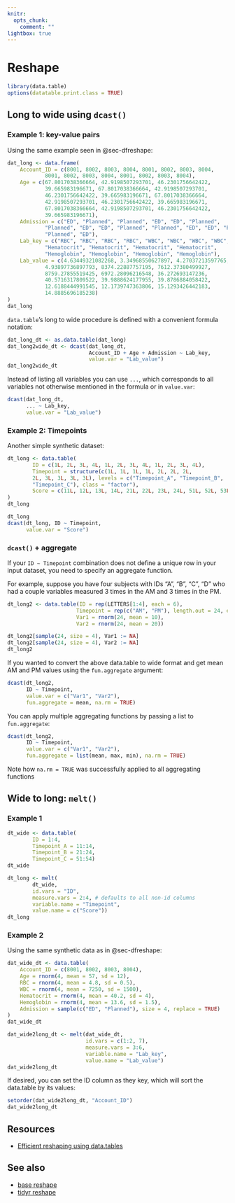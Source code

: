 ```yaml
---
knitr:
  opts_chunk:
    comment: ""
lightbox: true
---
```

# Reshape {#sec-dtreshape}

```r
library(data.table)
options(datatable.print.class = TRUE)
```

## Long to wide using `dcast()` {#dcast}

### Example 1: key-value pairs

Using the same example seen in @sec-dfreshape:

```r
dat_long <- data.frame(
    Account_ID = c(8001, 8002, 8003, 8004, 8001, 8002, 8003, 8004, 
            8001, 8002, 8003, 8004, 8001, 8002, 8003, 8004), 
    Age = c(67.8017038366664, 42.9198507293701, 46.2301756642422, 
            39.665983196671, 67.8017038366664, 42.9198507293701, 
            46.2301756642422, 39.665983196671, 67.8017038366664, 
            42.9198507293701, 46.2301756642422, 39.665983196671, 
            67.8017038366664, 42.9198507293701, 46.2301756642422, 
            39.665983196671), 
    Admission = c("ED", "Planned", "Planned", "ED", "ED", "Planned", 
            "Planned", "ED", "ED", "Planned", "Planned", "ED", "ED", "Planned", 
            "Planned", "ED"), 
    Lab_key = c("RBC", "RBC", "RBC", "RBC", "WBC", "WBC", "WBC", "WBC", 
            "Hematocrit", "Hematocrit", "Hematocrit", "Hematocrit", 
            "Hemoglobin", "Hemoglobin", "Hemoglobin", "Hemoglobin"), 
    Lab_value = c(4.63449321082268, 3.34968550627897, 4.27037213597765, 
            4.93897736897793, 8374.22887757195, 7612.37380499927, 
            8759.27855519425, 6972.28096216548, 36.272693147236, 
            40.5716317809522, 39.9888624177955, 39.8786884058422, 
            12.6188444991545, 12.1739747363806, 15.1293426442183, 
            14.8885696185238)
)
dat_long
```

`data.table`'s long to wide procedure is defined with a convenient formula 
notation:

```r
dat_long_dt <- as.data.table(dat_long)
dat_long2wide_dt <- dcast(dat_long_dt,
                          Account_ID + Age + Admission ~ Lab_key,
                          value.var = "Lab_value")
dat_long2wide_dt
```

Instead of listing all variables you can use `...`, which corresponds to all
variables not otherwise mentioned in the formula or in `value.var`:

```r
dcast(dat_long_dt,
      ... ~ Lab_key,
      value.var = "Lab_value")
```

### Example 2: Timepoints

Another simple synthetic dataset:

```r
dt_long <- data.table(
        ID = c(1L, 2L, 3L, 4L, 1L, 2L, 3L, 4L, 1L, 2L, 3L, 4L), 
        Timepoint = structure(c(1L, 1L, 1L, 1L, 2L, 2L, 2L, 
        2L, 3L, 3L, 3L, 3L), levels = c("Timepoint_A", "Timepoint_B", 
        "Timepoint_C"), class = "factor"), 
        Score = c(11L, 12L, 13L, 14L, 21L, 22L, 23L, 24L, 51L, 52L, 53L, 54L)
)
dt_long
```

```r
dt_long
dcast(dt_long, ID ~ Timepoint,
      value.var = "Score")
```

### `dcast()` + aggregate

If your `ID ~ Timepoint` combination does not define a unique row in your input 
dataset, you need to specify an aggregate function.

For example, suppose you have four subjects with IDs "A", "B", "C", "D" who had 
a couple variables measured 3 times in the AM and 3 times in the PM.

```r
dt_long2 <- data.table(ID = rep(LETTERS[1:4], each = 6),
                      Timepoint = rep(c("AM", "PM"), length.out = 24, each = 3),
                      Var1 = rnorm(24, mean = 10),
                      Var2 = rnorm(24, mean = 20))

dt_long2[sample(24, size = 4), Var1 := NA]
dt_long2[sample(24, size = 4), Var2 := NA]
dt_long2
```

If you wanted to convert the above data.table to wide format and get mean AM 
and PM values using the `fun.aggregate` argument:

```r
dcast(dt_long2,
      ID ~ Timepoint,
      value.var = c("Var1", "Var2"),
      fun.aggregate = mean, na.rm = TRUE)
```

You can apply multiple aggregating functions by passing a list to 
`fun.aggregate`:

```r
dcast(dt_long2,
      ID ~ Timepoint,
      value.var = c("Var1", "Var2"),
      fun.aggregate = list(mean, max, min), na.rm = TRUE)
```

Note how `na.rm = TRUE` was successfully applied to all aggregating functions


## Wide to long: `melt()` {#melt}

### Example 1

```r
dt_wide <- data.table(
        ID = 1:4,
        Timepoint_A = 11:14,
        Timepoint_B = 21:24,
        Timepoint_C = 51:54)
dt_wide
```

```r
dt_long <- melt(
        dt_wide, 
        id.vars = "ID",
        measure.vars = 2:4, # defaults to all non-id columns
        variable.name = "Timepoint",
        value.name = c("Score"))
dt_long
```

### Example 2

Using the same synthetic data as in @sec-dfreshape:

```r
dat_wide_dt <- data.table(
    Account_ID = c(8001, 8002, 8003, 8004),
    Age = rnorm(4, mean = 57, sd = 12),
    RBC = rnorm(4, mean = 4.8, sd = 0.5),
    WBC = rnorm(4, mean = 7250, sd = 1500),
    Hematocrit = rnorm(4, mean = 40.2, sd = 4),
    Hemoglobin = rnorm(4, mean = 13.6, sd = 1.5),
    Admission = sample(c("ED", "Planned"), size = 4, replace = TRUE)
)
dat_wide_dt
```

```r
dat_wide2long_dt <- melt(dat_wide_dt,
                         id.vars = c(1:2, 7),
                         measure.vars = 3:6,
                         variable.name = "Lab_key",
                         value.name = "Lab_value")
dat_wide2long_dt
```

If desired, you can set the ID column as they key, which will sort the
data.table by its values:

```r
setorder(dat_wide2long_dt, "Account_ID")
dat_wide2long_dt
```

## Resources

- [Efficient reshaping using data.tables](https://cran.r-project.org/web/packages/data.table/vignettes/datatable-reshape.html)

## See also

- [base reshape](#sec-dfreshape)
- [tidyr reshape](#sec-tidyrreshape)
